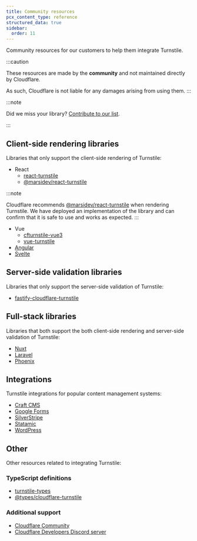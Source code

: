 ```yaml
---
title: Community resources
pcx_content_type: reference
structured_data: true
sidebar:
  order: 11
---
```


Community resources for our customers to help them integrate Turnstile.

:::caution

These resources are made by the **community** and not maintained directly by Cloudflare.

As such, Cloudflare is not liable for any damages arising from using them.
:::

:::note

Did we miss your library? [Contribute to our list][1].

[1]: https://github.com/cloudflare/cloudflare-docs/blob/production/CONTRIBUTING.md#pull-request-guidelines

:::

## Client-side rendering libraries

Libraries that only support the client-side rendering of Turnstile:

- React
  - [react-turnstile](https://www.npmjs.com/package/react-turnstile)
  - [@marsidev/react-turnstile](https://www.npmjs.com/package/@marsidev/react-turnstile)

:::note

Cloudflare recommends [@marsidev/react-turnstile](https://www.npmjs.com/package/@marsidev/react-turnstile) when rendering Turnstile. We have deployed an implementation of the library and can confirm that it is safe to use and works as expected.
:::

- Vue
  - [cfturnstile-vue3](https://www.npmjs.com/package/cfturnstile-vue3)
  - [vue-turnstile](https://www.npmjs.com/package/vue-turnstile)
- [Angular](https://www.npmjs.com/package/ngx-turnstile)
- [Svelte](https://www.npmjs.com/package/svelte-turnstile)

## Server-side validation libraries

Libraries that only support the server-side validation of Turnstile:

- [fastify-cloudflare-turnstile](https://www.npmjs.com/package/fastify-cloudflare-turnstile)

## Full-stack libraries

Libraries that both support the both client-side rendering and server-side validation of Turnstile:

- [Nuxt](https://www.npmjs.com/package/@nuxtjs/turnstile)
- [Laravel](https://github.com/romanzipp/Laravel-Turnstile)
- [Phoenix](https://github.com/jsonmaur/phoenix-turnstile)

## Integrations

Turnstile integrations for popular content management systems:

- [Craft CMS](https://plugins.craftcms.com/turnstile)
- [Google Forms](https://github.com/ModMalwareInvestigation/turnstile-for-forms)
- [SilverStripe](https://github.com/webbuilders-group/silverstripe-turnstile)
- [Statamic](https://statamic.com/addons/aryeh-raber/captcha)
- [WordPress](https://wordpress.org/plugins/simple-cloudflare-turnstile)

## Other

Other resources related to integrating Turnstile:

### TypeScript definitions

- [turnstile-types](https://www.npmjs.com/package/turnstile-types)
- [@types/cloudflare-turnstile](https://www.npmjs.com/package/@types/cloudflare-turnstile)

### Additional support

- [Cloudflare Community](https://community.cloudflare.com/c/website-application-performance/turnstile/83)
- [Cloudflare Developers Discord server](https://discord.com/channels/595317990191398933/1025131875397812224)
